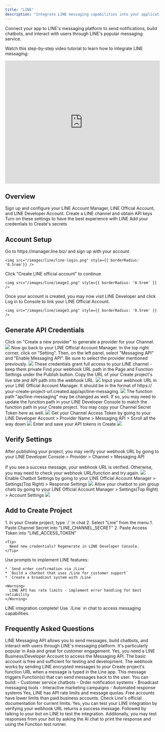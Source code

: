 ```yaml
---
title: "LINE"
description: "Integrate LINE messaging capabilities into your application"
---
```


Connect your app to LINE's messaging platform to send notifications, build chatbots, and interact with users through LINE's popular messaging service.

Watch this step-by-step video tutorial to learn how to integrate LINE messaging:

<iframe
  width="100%"
  height="400"
  src="https://www.youtube.com/embed/roWWFeXcRto"
  title="Line Integration Tutorial"
  frameBorder="0"
  allow="accelerometer; autoplay; clipboard-write; encrypted-media; gyroscope; picture-in-picture"
  allowFullScreen
></iframe>

## Overview

<CardGroup cols={2}>
  <Card title="Create Developer Account" icon="user">
    Sign up and configure your LINE Account Manager, LINE Official Account, and LINE Developer Account.
  </Card>
  <Card title="Get Channel Credentials" icon="key">
    Create a LINE channel and obtain API keys
  </Card>
  <Card title="Verify Settings" icon="gear">
    Turn on these settings to have the best experience with LINE
  </Card>
  <Card title="Connect to Create" icon="plug">
    Add your credentials to Create's secrets
  </Card>
</CardGroup>

## Account Setup

<Steps>
  <Step title="Create a LINE Official Account Manager">
    Go to https://manager.line.biz/ and sign up with your account
    
    <img src="/images/line/line-login.png" style={{ borderRadius: '0.5rem'}} />
  </Step>

  <Step title="Create a LINE Official Account">
    Click "Create LINE official account" to continue
    
    <img src="/images/line/image1.png" style={{ borderRadius: '0.5rem' }} />
  </Step>

  <Step title="Link your LINE Account to LINE Developer">
    Once your account is created, you may now visit LINE Developer and click Log in to Console to link your LINE Official Account.
    
    <img src="/images/line/image3.png" style={{ borderRadius: '0.5rem' }} />
  </Step>
</Steps>

## Generate API Credentials

<Steps>
  <Step title="Creating a Provider">
    Click on "Create a new provider" to generate a provider for your Channel.
    <img src="/images/line/image6.png" style={{ borderRadius: '0.5rem' }} />
  </Step>

  <Step title="Enable Messaging API">
    Now go back to your LINE Official Account Manager. In the top right corner, click on "Setting". Then, on the left panel, select "Messaging API" and "Enable Messaging API". Be sure to select the provider mentioned previously.
    <img src="/images/line/image8.png" style={{ borderRadius: '0.5rem' }} />
    <Warning>
      These credentials grant full access to your LINE channel - keep them private
    </Warning>
  </Step>

  <Step title="Finding Webhook URL">
    Find your webhook URL path in the Page and Function Settings under the Publish button. Copy the URL of your Create project's live site and API path into the webhook URL.
    <img src="/images/line/line-webhook.png" style={{ borderRadius: '0.5rem' }} />
  </Step>

  <Step title="Inputting Webhook URL">
    Input your webhook URL in your LINE Official Account Manager. It should be in the format of https:// your-create-project-url.created.app/api/line-messaging.
    <img src="/images/line/line-webhook-input.png" style={{ borderRadius: '0.5rem' }} />
    <Warning>
      The function path "api/line-messaging" may be changed as well. If so, you may need to update the function path in your LINE Developer Console to match the function path in your Create project.
    </Warning>
  </Step>

  <Step title="Channel Secret Token">
    You may copy your Channel Secret Token here as well.
    <img src="/images/line/line-secret.png" style={{ borderRadius: '0.5rem' }} />
  </Step>

  <Step title="Channel Access Token">
    Get your Channel Access Token by going to your LINE Developer Account > Provider Name > Messaging API > Scroll all the way down
    <img src="/images/line/image4.png" style={{ borderRadius: '0.5rem' }} />
  </Step>

  <Step title="Adding Tokens to Create">
    Enter and save your API tokens in Create
    <img src="/images/line/image5.png" style={{ borderRadius: '0.5rem' }} />
  </Step>
</Steps>

## Verify Settings

<Steps>
  <Step title="Verify Webhook URL">
    After publishing your project, you may verify your webhook URL by going to your LINE Developer Console > Provider > Channel > Messaging API <br></br>
    If you see a success message, your webhook URL is verified. Otherwise, you may need to check your webhook URL/function and try again.
    <img src="/images/line/line-webhook-verify.png" style={{ borderRadius: '0.5rem' }} />
  </Step>

  <Step title="Enable Chatbot Settings">
    Enable Chatbot Settings by going to your LINE Official Account Manager > Settings(Top Right) > Response Settings
    <img src="/images/line/line-bot-setting.png" style={{ borderRadius: '0.5rem' }} />
  </Step>

  <Step title="Enable Chatbot to Join Group Chats (Optional)">
    Allow your chatbot to join group chats by going to your LINE Official Account Manager > Settings(Top Right) > Account Settings
    <img src="/images/line/line-groupchat.png" style={{ borderRadius: '0.5rem' }} />
  </Step>
  
</Steps>

## Add to Create Project

<Steps>
  <Step title="Add the Integration">
    1. In your Create project, type `/` in chat
    2. Select "Line" from the menu
  </Step>

  <Step title="Add Your Credentials">
    1. Paste Channel Secret into "LINE_CHANNEL_SECRET"
    2. Paste Access Token into "LINE_ACCESS_TOKEN"
    
    <Tip>
      Need new credentials? Regenerate in LINE Developer Console.
    </Tip>
  </Step>

  <Step title="Start Building">
    Use prompts to implement LINE features:
    
    * `Send order confirmation via /Line`
    * `Build a chatbot that uses /Line for customer support`
    * `Create a broadcast system with /Line`
    
    <Warning>
      LINE API has rate limits - implement error handling for best reliability
    </Warning>
  </Step>
</Steps>

<Note type="success">
  LINE integration complete! Use `/Line` in chat to access messaging capabilities.
</Note>

## Frequently Asked Questions

<AccordionGroup>
  <Accordion title="What is LINE Messaging API?">
    LINE Messaging API allows you to send messages, build chatbots, and interact with users through LINE's messaging platform. It's particularly popular in Asia and great for customer engagement.
  </Accordion>

  <Accordion title="Do I need a LINE Business Account?">
    Yes, you need a LINE Business/Developer Account to access the Messaging API. The basic account is free and sufficient for testing and development.
  </Accordion>

  <Accordion title="How does the webhook work?">
    The webhook works by sending LINE encrypted messages to your Create project's function URL when a message is typed in the Line app. This message triggers Function(s) that can send messages back to the user.
  </Accordion>

  <Accordion title="What can I build with LINE integration?">
    You can build:
    - Customer service chatbots
    - Order notification systems
    - Broadcast messaging tools
    - Interactive marketing campaigns
    - Automated response systems
  </Accordion>

  <Accordion title="Are there usage limits?">
    Yes, LINE has API rate limits and message quotas. Free accounts have lower limits than paid business accounts. Check Line's official documentation for current limits.
  </Accordion>

  <Accordion title="Can I test my LINE integration?">
    Yes, you can test your LINE integration by verifying your webhook URL returns a success message. Followed by talking to your bot on LINE to test the integration.
    Additonally, you may test responses from your bot by asking the AI chat to print the response and using the Function test runner.
  </Accordion>
</AccordionGroup>
